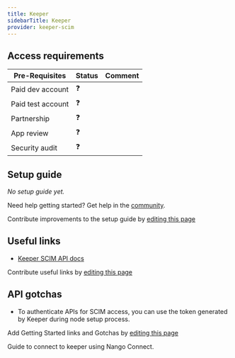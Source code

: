 ```yaml
---
title: Keeper
sidebarTitle: Keeper
provider: keeper-scim
---
```



<Overview />
<PreBuiltTooling provider={providers[pageMetadata.provider]} />
<PreBuiltUseCases />

## Access requirements
| Pre-Requisites | Status | Comment|
| - | - | - |
| Paid dev account | ❓ |  |
| Paid test account | ❓ |  |
| Partnership | ❓ | |
| App review | ❓ |  |
| Security audit | ❓ | |


## Setup guide

_No setup guide yet._

<Tip>Need help getting started? Get help in the [community](https://nango.dev/slack).</Tip>

<Note>Contribute improvements to the setup guide by [editing this page](https://github.com/nangohq/nango/tree/master/docs-v2/integrations/all/insightly.mdx)</Note>


## Useful links

-   [Keeper SCIM API docs](https://docs.keeper.io/en/enterprise-guide/user-and-team-provisioning/automated-provisioning-with-scim)

<Note>Contribute useful links by [editing this page](https://github.com/nangohq/nango/tree/master/docs-v2/integrations/all/insightly.mdx)</Note>

## API gotchas

- To authenticate APIs for SCIM access, you can use the token generated by Keeper during node setup process.

<Note>Add Getting Started links and Gotchas by [editing this page](https://github.com/nangohq/nango/tree/master/docs-v2/integrations/all/keeper.mdx)</Note>

<Card title="Connect to keeper" icon="link" href="/integrations/all/keeper/connect" horizontal>
  Guide to connect to keeper using Nango Connect.
</Card>

